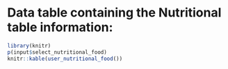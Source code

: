 # Data table containing the Nutritional table information:
```r
library(knitr)
p(input$select_nutritional_food)
knitr::kable(user_nutritional_food())
```
